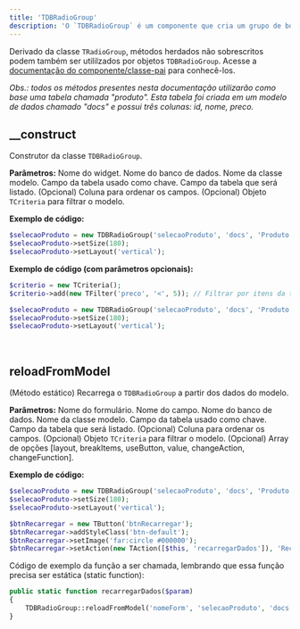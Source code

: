 ```yaml
---
title: 'TDBRadioGroup'
description: 'O `TDBRadioGroup` é um componente que cria um grupo de botões de rádio vinculados a fontes de dados do banco de dados. Este componente permite que você apresente opções definidas em uma tabela de banco de dados como botões de rádio em uma interface de usuário.'
---
```


Derivado da classe `TRadioGroup`, métodos herdados não sobrescritos podem também ser utililzados por objetos `TDBRadioGroup`. Acesse a [documentação do componente/classe-pai](https://madbuilder.mintlify.app/selecao-de-dados-fixos/tradiogroup) para conhecê-los.

_Obs.: todos os métodos presentes nesta documentação utilizarão como base uma tabela chamada "produto". Esta tabela foi criada em um modelo de dados chamado "docs" e possui três colunas: id, nome, preco._

## __construct
Construtor da classe `TDBRadioGroup`.

**Parâmetros:**
<ResponseField name="$name" type="mixed" required>Nome do widget.</ResponseField>
<ResponseField name="$database" type="mixed" required>Nome do banco de dados.</ResponseField>
<ResponseField name="$model" type="mixed" required>Nome da classe modelo.</ResponseField>
<ResponseField name="$key" type="mixed" required>Campo da tabela usado como chave.</ResponseField>
<ResponseField name="$value" type="mixed" required>Campo da tabela que será listado.</ResponseField>
<ResponseField name="$ordercolumn" type="mixed" default="NULL">(Opcional) Coluna para ordenar os campos.</ResponseField>
<ResponseField name="$criteria" type="TCriteria" default="NULL">(Opcional) Objeto `TCriteria` para filtrar o modelo.</ResponseField>

**Exemplo de código:**
```php
$selecaoProduto = new TDBRadioGroup('selecaoProduto', 'docs', 'Produto', 'id', '{nome}, R$ {preco}');
$selecaoProduto->setSize(180);
$selecaoProduto->setLayout('vertical');
```

**Exemplo de código (com parâmetros opcionais):**
```php
$criterio = new TCriteria();
$criterio->add(new TFilter('preco', '<', 5)); // Filtrar por itens da tabela cujo preço seja menor que 5

$selecaoProduto = new TDBRadioGroup('selecaoProduto', 'docs', 'Produto', 'id', '{nome}, R$ {preco}', 'id asc', $criterio);
$selecaoProduto->setSize(180);
$selecaoProduto->setLayout('vertical');
```

<br/>

## reloadFromModel
(Método estático) Recarrega o `TDBRadioGroup` a partir dos dados do modelo.

**Parâmetros:**
<ResponseField name="$formname" type="mixed" required>Nome do formulário.</ResponseField>
<ResponseField name="$field" type="mixed" required>Nome do campo.</ResponseField>
<ResponseField name="$database" type="mixed" required>Nome do banco de dados.</ResponseField>
<ResponseField name="$model" type="mixed" required>Nome da classe modelo.</ResponseField>
<ResponseField name="$key" type="mixed" required>Campo da tabela usado como chave.</ResponseField>
<ResponseField name="$value" type="mixed" required>Campo da tabela que será listado.</ResponseField>
<ResponseField name="$ordercolumn" type="mixed" default="NULL">(Opcional) Coluna para ordenar os campos.</ResponseField>
<ResponseField name="$criteria" type="TCriteria" default="NULL">(Opcional) Objeto `TCriteria` para filtrar o modelo.</ResponseField>
<ResponseField name="$options" type="array" default="[]">(Opcional) Array de opções [layout, breakItems, useButton, value, changeAction, changeFunction].</ResponseField>

**Exemplo de código:**
```php
$selecaoProduto = new TDBRadioGroup('selecaoProduto', 'docs', 'Produto', 'id', '{nome}, R$ {preco}', 'id asc');
$selecaoProduto->setSize(180);
$selecaoProduto->setLayout('vertical');

$btnRecarregar = new TButton('btnRecarregar');
$btnRecarregar->addStyleClass('btn-default');
$btnRecarregar->setImage('far:circle #000000');
$btnRecarregar->setAction(new TAction([$this, 'recarregarDados']), 'Recarregar Dados');
```

Código de exemplo da função a ser chamada, lembrando que essa função precisa ser estática (static function):
```php
public static function recarregarDados($param)
{
    TDBRadioGroup::reloadFromModel('nomeForm', 'selecaoProduto', 'docs', 'Produto', 'id', '{nome}, R$ {preco}', 'preco asc', null, ['changeFunction' => 'alert("Seleção alterada com sucesso!");']);
}
```